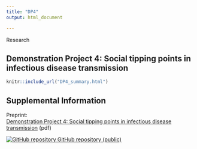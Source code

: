 ```yaml
---
title: "DP4"
output: html_document

---
```

::: {#contributors .jumbotron .jumbotron-fluid .homepagebanner}
::: container
Research
:::
:::

## Demonstration Project 4: Social tipping points in infectious disease transmission

<!---</div>
```r
knitr::opts_chunk$set(echo = TRUE)
```


The COVID-19 pandemic highlighted how the decisions of individuals regarding vaccination and mask-wearing were highly politicized and influenced by the messaging of visible spokespersons. This project focuses on developing a transmission model to classify individuals as either compliant or non-compliant with policies such as shelter-in-place, mask-wearing, or vaccination to explore long-term dynamics and identify “social tipping points” in infectious disease transmission. “Social tipping points” are conditions under which a combination of interventions, including public messaging, may lead to either rapid containment or a major outbreak. This model assumes that individuals are either Susceptible (S), Infectious (I), or Recovered and immune (R)  to illness. This model also considers a variable determining the severity of the policy. For example, lockdowns are more severe than gathering bans which are more severe than mask-wearing mandates. 
--->
```r
knitr::include_url("DP4_summary.html")
```
<script>iFrameResize({ log: false }, '#DP4')</script>

## Supplemental Information

<div class="container-frames">

<p>Preprint:<br>
  <a href="https://github.com/CEIDatUGA/covid-university-reopening/raw/master/manuscript.pdf" target="_blank">
  Demonstration Project 4: Social tipping points in infectious disease transmission</a> (pdf)
</p>

<p>
  <a href="https://github.com/CEIDatUGA/covid-university-reopening" target="_blank">
    <img src="images/GitHub-Mark-64px.png" id="github-icon" alt="GitHub repository"/>
    GitHub repository (public)
  </a>
</p>

</div>
